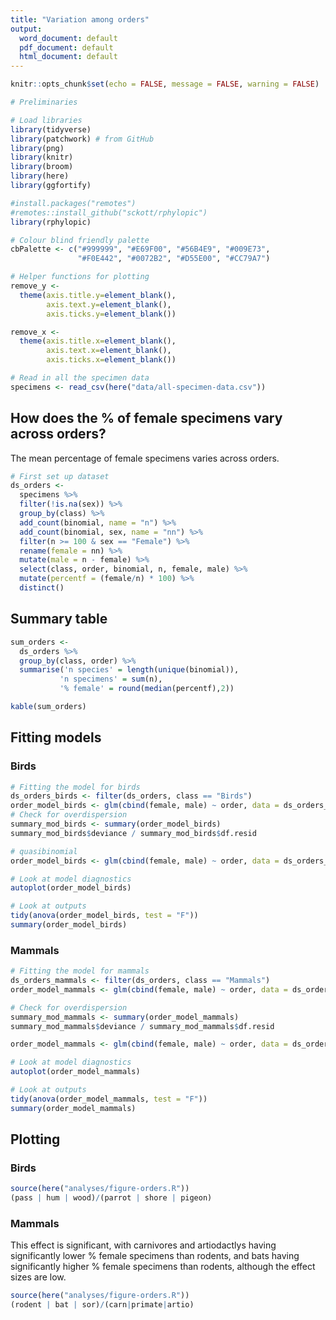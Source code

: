```yaml
---
title: "Variation among orders"
output:
  word_document: default
  pdf_document: default
  html_document: default
---
```

  
  ```r
knitr::opts_chunk$set(echo = FALSE, message = FALSE, warning = FALSE)
```

```r
# Preliminaries

# Load libraries
library(tidyverse)
library(patchwork) # from GitHub
library(png)
library(knitr)
library(broom)
library(here)
library(ggfortify)

#install.packages("remotes")
#remotes::install_github("sckott/rphylopic")
library(rphylopic)

# Colour blind friendly palette
cbPalette <- c("#999999", "#E69F00", "#56B4E9", "#009E73", 
               "#F0E442", "#0072B2", "#D55E00", "#CC79A7")

# Helper functions for plotting
remove_y <- 
  theme(axis.title.y=element_blank(),
        axis.text.y=element_blank(),
        axis.ticks.y=element_blank())

remove_x <-   
  theme(axis.title.x=element_blank(),
        axis.text.x=element_blank(),
        axis.ticks.x=element_blank())
```

```r
# Read in all the specimen data
specimens <- read_csv(here("data/all-specimen-data.csv")) 
```

## How does the % of female specimens vary across orders?

The mean percentage of female specimens varies across orders.

```r
# First set up dataset
ds_orders <-
  specimens %>%
  filter(!is.na(sex)) %>%
  group_by(class) %>%
  add_count(binomial, name = "n") %>%
  add_count(binomial, sex, name = "nn") %>%
  filter(n >= 100 & sex == "Female") %>%
  rename(female = nn) %>%
  mutate(male = n - female) %>%
  select(class, order, binomial, n, female, male) %>%
  mutate(percentf = (female/n) * 100) %>%
  distinct()
```

## Summary table
```r
sum_orders <-
  ds_orders %>%
  group_by(class, order) %>%
  summarise('n species' = length(unique(binomial)),
           'n specimens' = sum(n),
           '% female' = round(median(percentf),2))

kable(sum_orders)
```

## Fitting models
### Birds
```r
# Fitting the model for birds
ds_orders_birds <- filter(ds_orders, class == "Birds")
order_model_birds <- glm(cbind(female, male) ~ order, data = ds_orders_birds, family = "binomial")
# Check for overdispersion
summary_mod_birds <- summary(order_model_birds)
summary_mod_birds$deviance / summary_mod_birds$df.resid 

# quasibinomial
order_model_birds <- glm(cbind(female, male) ~ order, data = ds_orders_birds, family = "quasibinomial")

# Look at model diagnostics
autoplot(order_model_birds)

# Look at outputs
tidy(anova(order_model_birds, test = "F"))
summary(order_model_birds)


```

### Mammals
```r
# Fitting the model for mammals
ds_orders_mammals <- filter(ds_orders, class == "Mammals")
order_model_mammals <- glm(cbind(female, male) ~ order, data = ds_orders_mammals, family = "binomial")

# Check for overdispersion
summary_mod_mammals <- summary(order_model_mammals)
summary_mod_mammals$deviance / summary_mod_mammals$df.resid 

order_model_mammals <- glm(cbind(female, male) ~ order, data = ds_orders_mammals, family = "quasibinomial")

# Look at model diagnostics
autoplot(order_model_mammals)

# Look at outputs
tidy(anova(order_model_mammals, test = "F"))
summary(order_model_mammals)
```

## Plotting
### Birds

```r
source(here("analyses/figure-orders.R"))
(pass | hum | wood)/(parrot | shore | pigeon)
```

### Mammals
This effect is significant, with carnivores and artiodactlys having significantly lower % female specimens than rodents, and bats having significantly higher % female specimens than rodents, although the effect sizes are low.

```r
source(here("analyses/figure-orders.R"))
(rodent | bat | sor)/(carn|primate|artio)

```
